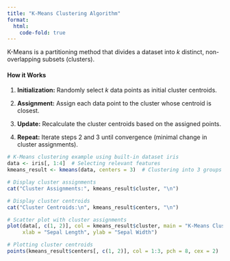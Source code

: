 ```yaml
---
title: "K-Means Clustering Algorithm"
format: 
  html:
    code-fold: true
---
```


K-Means is a partitioning method that divides a dataset into $k$ distinct, non-overlapping subsets (clusters).

#### **How it Works**

1.  **Initialization:** Randomly select $k$ data points as initial cluster centroids.

2.  **Assignment:** Assign each data point to the cluster whose centroid is closest.

3.  **Update:** Recalculate the cluster centroids based on the assigned points.

4.  **Repeat:** Iterate steps 2 and 3 until convergence (minimal change in cluster assignments).

```r
# K-Means clustering example using built-in dataset iris
data <- iris[, 1:4]  # Selecting relevant features
kmeans_result <- kmeans(data, centers = 3)  # Clustering into 3 groups

# Display cluster assignments
cat("Cluster Assignments:", kmeans_result$cluster, "\n")

# Display cluster centroids
cat("Cluster Centroids:\n", kmeans_result$centers, "\n")

# Scatter plot with cluster assignments
plot(data[, c(1, 2)], col = kmeans_result$cluster, main = "K-Means Clustering", 
     xlab = "Sepal Length", ylab = "Sepal Width")

# Plotting cluster centroids
points(kmeans_result$centers[, c(1, 2)], col = 1:3, pch = 8, cex = 2)

```

## 

